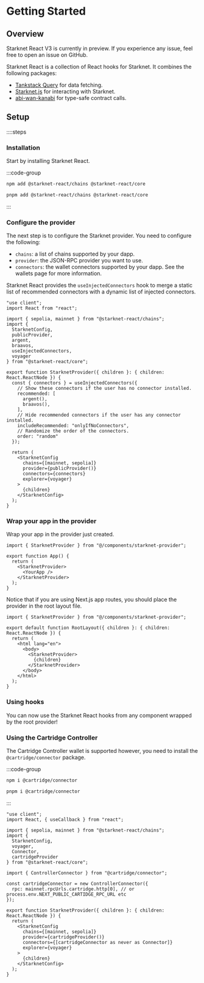 

# Getting Started

## Overview

<Callout type="warning">
Starknet React V3 is currently in preview. If you experience any issue, feel
free to open an issue on GitHub.
</Callout>

Starknet React is a collection of React hooks for Starknet. It combines the following packages:

- [Tankstack Query](https://tanstack.com/query/latest) for data fetching.
- [Starknet.js](https://www.starknetjs.com/) for interacting with Starknet.
- [abi-wan-kanabi](https://github.com/keep-starknet-strange/abi-wan-kanabi) for type-safe contract calls.


## Setup

::::steps

### Installation

Start by installing Starknet React.

:::code-group

```bash [npm]
npm add @starknet-react/chains @starknet-react/core
```

```bash [pnpm]
pnpm add @starknet-react/chains @starknet-react/core
```

:::

### Configure the provider

The next step is to configure the Starknet provider. You need to configure the
following:

* `chains`: a list of chains supported by your dapp.
* `provider`: the JSON-RPC provider you want to use.
* `connectors`: the wallet connectors supported by your dapp. See the wallets page for more information.

Starknet React provides the `useInjectedConnectors` hook to merge a static list
of recommended connectors with a dynamic list of injected connectors.

```tsx [components/starknet-provider.tsx]
"use client";
import React from "react";

import { sepolia, mainnet } from "@starknet-react/chains";
import {
  StarknetConfig,
  publicProvider,
  argent,
  braavos,
  useInjectedConnectors,
  voyager
} from "@starknet-react/core";

export function StarknetProvider({ children }: { children: React.ReactNode }) {
  const { connectors } = useInjectedConnectors({
    // Show these connectors if the user has no connector installed.
    recommended: [
      argent(),
      braavos(),
    ],
    // Hide recommended connectors if the user has any connector installed.
    includeRecommended: "onlyIfNoConnectors",
    // Randomize the order of the connectors.
    order: "random"
  });

  return (
    <StarknetConfig
      chains={[mainnet, sepolia]}
      provider={publicProvider()}
      connectors={connectors}
      explorer={voyager}
    >
      {children}
    </StarknetConfig>
  );
}
```

### Wrap your app in the provider

Wrap your app in the provider just created.

```tsx [app.tsx]
import { StarknetProvider } from "@/components/starknet-provider";

export function App() {
  return (
    <StarknetProvider>
      <YourApp />
    </StarknetProvider>
  );
}
```

Notice that if you are using Next.js app routes, you should place the provider
in the root layout file.

```tsx [app/layout.tsx]
import { StarknetProvider } from "@/components/starknet-provider";

export default function RootLayout({ children }: { children: React.ReactNode }) {
  return (
    <html lang="en">
      <body>
        <StarknetProvider>
          {children}
        </StarknetProvider>
      </body>
    </html>
  );
}
```


### Using hooks

You can now use the Starknet React hooks from any component wrapped by the root
provider!

### Using the Cartridge Controller

The Cartridge Controller wallet is supported however, you need to install the
`@cartridge/connector` package.

:::code-group

```bash [npm]
npm i @cartridge/connector
```

```bash [pnpm]
pnpm i @cartridge/connector
```

:::

```tsx twoslash
"use client";
import React, { useCallback } from "react";

import { sepolia, mainnet } from "@starknet-react/chains";
import {
  StarknetConfig,
  voyager,
  Connector,
  cartridgeProvider
} from "@starknet-react/core";

import { ControllerConnector } from "@cartridge/connector";

const cartridgeConnector = new ControllerConnector({
  rpc: mainnet.rpcUrls.cartridge.http[0], // or process.env.NEXT_PUBLIC_CARTIDGE_RPC_URL etc
});

export function StarknetProvider({ children }: { children: React.ReactNode }) {
  return (
    <StarknetConfig
      chains={[mainnet, sepolia]}
      provider={cartridgeProvider()}
      connectors={[cartridgeConnector as never as Connector]}
      explorer={voyager}
    >
      {children}
    </StarknetConfig>
  );
}
```
